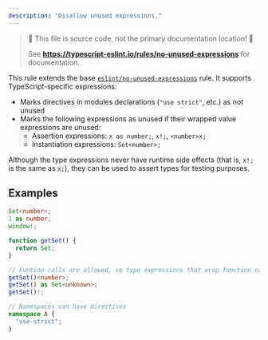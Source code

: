```yaml
---
description: "Disallow unused expressions."
---
```



> 🛑 This file is source code, not the primary documentation location! 🛑
>
> See **https://typescript-eslint.io/rules/no-unused-expressions** for documentation.

This rule extends the base [`eslint/no-unused-expressions`](https://eslint.org/docs/rules/no-unused-expressions) rule.
It supports TypeScript-specific expressions:

- Marks directives in modules declarations (`"use strict"`, etc.) as not unused
- Marks the following expressions as unused if their wrapped value expressions are unused:
  - Assertion expressions: `x as number;`, `x!;`, `<number>x;`
  - Instantiation expressions: `Set<number>;`

Although the type expressions never have runtime side effects (that is, `x!;` is the same as `x;`), they can be used to assert types for testing purposes.

## Examples

<Tabs>
<TabItem value="❌ Incorrect">

```ts
Set<number>;
1 as number;
window!;
```

</TabItem>
<TabItem value="✅ Correct">

```ts
function getSet() {
  return Set;
}

// Funtion calls are allowed, so type expressions that wrap function calls are allowed
getSet()<number>;
getSet() as Set<unknown>;
getSet()!;

// Namespaces can have directives
namespace A {
  "use strict";
}
```

</TabItem>
</Tabs>
